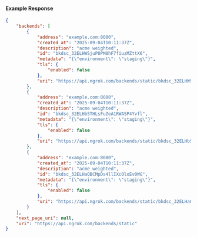 #### Example Response

```json
{
	"backends": [
		{
			"address": "example.com:8080",
			"created_at": "2025-09-04T10:11:37Z",
			"description": "acme weighted",
			"id": "bkdsc_32ELHWSjuP0PM8hF7fiuzMZttX6",
			"metadata": "{\"environment\": \"staging\"}",
			"tls": {
				"enabled": false
			},
			"uri": "https://api.ngrok.com/backends/static/bkdsc_32ELHWSjuP0PM8hF7fiuzMZttX6"
		},
		{
			"address": "example.com:8080",
			"created_at": "2025-09-04T10:11:37Z",
			"description": "acme weighted",
			"id": "bkdsc_32ELHbSTHLsFuZeA1RWASP4Yvfl",
			"metadata": "{\"environment\": \"staging\"}",
			"tls": {
				"enabled": false
			},
			"uri": "https://api.ngrok.com/backends/static/bkdsc_32ELHbSTHLsFuZeA1RWASP4Yvfl"
		},
		{
			"address": "example.com:8080",
			"created_at": "2025-09-04T10:11:37Z",
			"description": "acme weighted",
			"id": "bkdsc_32ELHaQBCMpDs4llIXcOlxEv0WG",
			"metadata": "{\"environment\": \"staging\"}",
			"tls": {
				"enabled": false
			},
			"uri": "https://api.ngrok.com/backends/static/bkdsc_32ELHaQBCMpDs4llIXcOlxEv0WG"
		}
	],
	"next_page_uri": null,
	"uri": "https://api.ngrok.com/backends/static"
}
```
